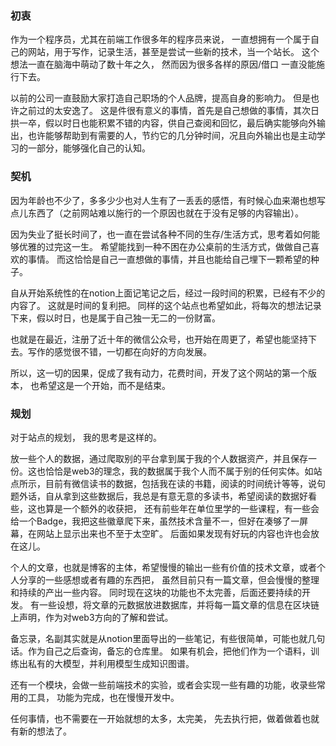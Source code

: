 
### 初衷

作为一个程序员，尤其在前端工作很多年的程序员来说， 一直想拥有一个属于自己的网站，用于写作，记录生活，甚至是尝试一些新的技术，当一个站长。 这个想法一直在脑海中萌动了数十年之久， 然而因为很多各样的原因/借口 一直没能施行下去。

以前的公司一直鼓励大家打造自己职场的个人品牌，提高自身的影响力。 但是也许之前过的太安逸了。 这是件很有意义的事情，首先是自己想做的事情，其次日拱一卒，假以时日也能积累不错的内容，供自己查阅和回忆，最后确实能够向外输出，也许能够帮助到有需要的人，节约它的几分钟时间，况且向外输出也是主动学习的一部分，能够强化自己的认知。

### 契机

因为年龄也不少了，多多少少也对人生有了一丢丢的感悟，有时候心血来潮也想写点儿东西了（之前网站难以施行的一个原因也就在于没有足够的内容输出）。

因为失业了挺长时间了，也一直在尝试各种不同的生存/生活方式，思考着如何能够优雅的过完这一生。 希望能找到一种不困在办公桌前的生活方式，做做自己喜欢的事情。 而这恰恰是自己一直想做的事情，并且也能给自己埋下一颗希望的种子。

自从开始系统性的在notion上面记笔记之后，经过一段时间的积累，已经有不少的内容了。 这就是时间的复利把。 同样的这个站点也希望如此，将每次的想法记录下来，假以时日，也是属于自己独一无二的一份财富。

也就是在最近，注册了近十年的微信公众号，也开始在周更了，希望也能坚持下去。写作的感觉很不错，一切都在向好的方向发展。

所以，这一切的因果，促成了我有动力，花费时间，开发了这个网站的第一个版本， 也希望这是一个开始，而不是结束。

### 规划

对于站点的规划， 我的思考是这样的。 

放一些个人的数据，通过爬取别的平台拿到属于我的个人数据资产，并且保存一份。这也恰恰是web3的理念，我的数据属于我个人而不属于别的任何实体。如站点所示，目前有微信读书的数据，包括我在读的书籍，阅读的时间统计等等，说句题外话，自从拿到这些数据后，我总是有意无意的多读书，希望阅读的数据好看些，这也算是一个额外的收获把， 还有前些年在单位里学的一些课程，有一些会给一个Badge，我把这些徽章爬下来，虽然技术含量不一，但好在凑够了一屏幕，在网站上显示出来也不至于太空旷。 后面如果发现有好玩的内容也许也会放在这儿。

个人的文章，也就是博客的主体，希望慢慢的输出一些有价值的技术文章，或者个人分享的一些感想或者有趣的东西把， 虽然目前只有一篇文章，但会慢慢的整理和持续的产出一些内容。 同时现在这块的功能也不太完善，后面还要持续的开发。 有一些设想，将文章的元数据放进数据库，并将每一篇文章的信息在区块链上声明，作为对web3方向的了解和尝试。

备忘录，名副其实就是从notion里面导出的一些笔记，有些很简单，可能也就几句话。作为自己之后查询，备忘的仓库里。 如果有机会，把他们作为一个语料，训练出私有的大模型，并利用模型生成知识图谱。

还有一个模块，会做一些前端技术的实验，或者会实现一些有趣的功能，收录些常用的工具， 功能为完成，也在慢慢开发中。

任何事情，也不需要在一开始就想的太多，太完美， 先去执行把，做着做着也就有新的想法了。